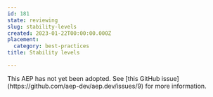 ```yaml
---
id: 181
state: reviewing
slug: stability-levels
created: 2023-01-22T00:00:00.000Z
placement:
  category: best-practices
title: Stability levels

--- 
```



<Aside type="note" title="Note">
  This AEP has not yet been adopted. See
  [this GitHub issue](https://github.com/aep-dev/aep.dev/issues/9) for more
  information.
  
</Aside>